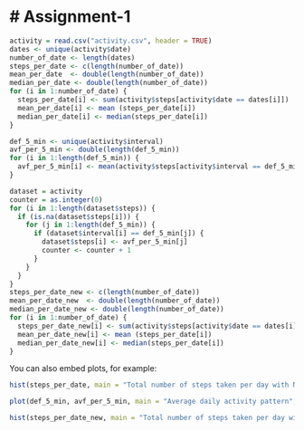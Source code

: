 # Assignment-1
========================================================

```r
activity = read.csv("activity.csv", header = TRUE)
dates <- unique(activity$date)
number_of_date <- length(dates)
steps_per_date <- c(length(number_of_date))
mean_per_date  <- double(length(number_of_date))
median_per_date <- double(length(number_of_date))
for (i in 1:number_of_date) {
  steps_per_date[i] <- sum(activity$steps[activity$date == dates[i]])
  mean_per_date[i] <- mean (steps_per_date[i])
  median_per_date[i] <- median(steps_per_date[i])
}
```
```r
def_5_min <- unique(activity$interval)
avf_per_5_min <- double(length(def_5_min))
for (i in 1:length(def_5_min)) {
  avf_per_5_min[i] <- mean(activity$steps[activity$interval == def_5_min[i]], na.rm = TRUE)
}
```
```r
dataset = activity
counter = as.integer(0) 
for (i in 1:length(dataset$steps)) {
  if (is.na(dataset$steps[i])) {
    for (j in 1:length(def_5_min)) {
      if (dataset$interval[i] == def_5_min[j]) {
        dataset$steps[i] <- avf_per_5_min[j]
        counter <- counter + 1
      }
    }
  }
}
steps_per_date_new <- c(length(number_of_date))
mean_per_date_new  <- double(length(number_of_date))
median_per_date_new <- double(length(number_of_date))
for (i in 1:number_of_date) {
  steps_per_date_new[i] <- sum(activity$steps[activity$date == dates[i]])
  mean_per_date_new[i] <- mean (steps_per_date[i])
  median_per_date_new[i] <- median(steps_per_date[i])
}
```

You can also embed plots, for example:

```r
hist(steps_per_date, main = "Total number of steps taken per day with NA", right=FALSE)
```
```r
plot(def_5_min, avf_per_5_min, main = "Average daily activity pattern", xlab = "5-minute interval", ylab = "Average number of steps", type = "l")
```
```r
hist(steps_per_date_new, main = "Total number of steps taken per day with out NA", right=FALSE)
```

